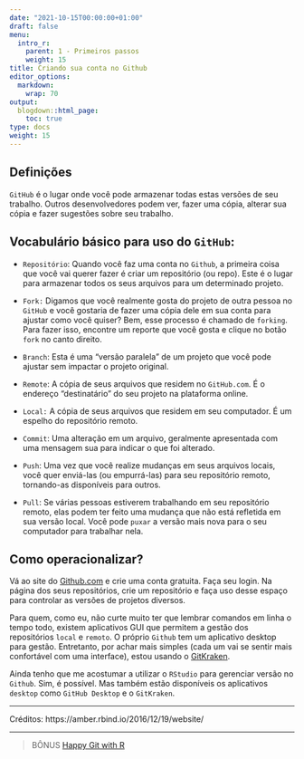 ```yaml
---
date: "2021-10-15T00:00:00+01:00"
draft: false
menu:
  intro_r:
    parent: 1 - Primeiros passos
    weight: 15
title: Criando sua conta no Github
editor_options: 
  markdown: 
    wrap: 70
output: 
  blogdown::html_page:
    toc: true
type: docs
weight: 15
---
```



## Definições

`GitHub` é o lugar onde você pode armazenar todas estas versões de seu trabalho. Outros desenvolvedores podem ver, fazer uma cópia, alterar sua cópia e fazer sugestões sobre seu trabalho.

## Vocabulário básico para uso do `GitHub`:

- `Repositório`: Quando você faz uma conta no `Github`, a primeira coisa que você vai querer fazer é criar um repositório (ou repo). Este é o lugar para armazenar todos os seus arquivos para um determinado projeto.

- `Fork:` Digamos que você realmente gosta do projeto de outra pessoa no `GitHub` e você gostaria de fazer uma cópia dele em sua conta para ajustar como você quiser? Bem, esse processo é chamado de `forking`. Para fazer isso, encontre um reporte que você gosta e clique no botão `fork` no canto direito.

- `Branch`: Esta é uma "versão paralela" de um projeto que você pode ajustar sem impactar o projeto original.

- `Remote`: A cópia de seus arquivos que residem no `GitHub.com`. É o endereço "destinatário" do seu projeto na plataforma online.

- `Local:` A cópia de seus arquivos que residem em seu computador. É um espelho do repositório remoto.

- `Commit`: Uma alteração em um arquivo, geralmente apresentada com uma mensagem sua para indicar o que foi alterado.

- `Push`: Uma vez que você realize mudanças em seus arquivos locais, você quer enviá-las (ou empurrá-las) para seu repositório remoto, tornando-as disponíveis para outros.

- `Pull`: Se várias pessoas estiverem trabalhando em seu repositório remoto, elas podem ter feito uma mudança que não está refletida em sua versão local. Você pode `puxar` a versão mais nova para o seu computador para trabalhar nela.

## Como operacionalizar?

Vá ao site do [Github.com](Github.com) e crie uma conta gratuita. Faça seu login. 
Na página dos seus repositórios, crie um repositório e faça uso desse espaço para controlar as versões de projetos diversos. 

Para quem, como eu, não curte muito ter que lembrar comandos em linha o tempo todo, existem aplicativos GUI que permitem a gestão dos repositórios `local` e `remoto`. O próprio `Github` tem um aplicativo desktop para gestão. Entretanto, por achar mais simples (cada um vai se sentir mais confortável com uma interface), estou usando o [GitKraken](https://www.gitkraken.com/). 

Ainda tenho que me acostumar a utilizar o `RStudio` para gerenciar versão no `Github`. Sim, é possível. Mas também estão disponíveis os aplicativos `desktop` como `GitHub Desktop` e o `GitKraken`. 


----

Créditos: https://amber.rbind.io/2016/12/19/website/

----

> BÔNUS [Happy Git with R](https://happygitwithr.com/)


